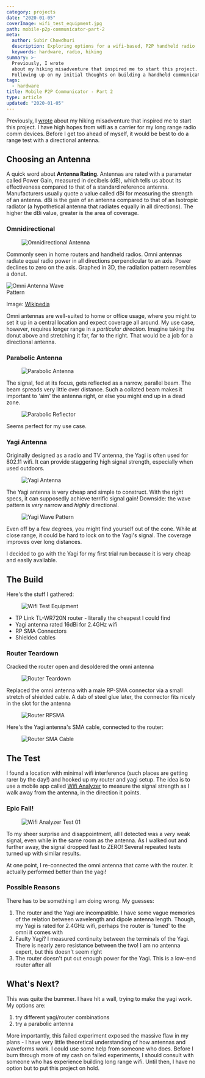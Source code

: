 ```yaml
---
category: projects
date: "2020-01-05"
coverImage: wifi_test_equipment.jpg
path: mobile-p2p-communicator-part-2
meta:
  author: Subir Chowdhuri
  description: Exploring options for a wifi-based, P2P handheld radio
  keywords: hardware, radio, hiking
summary: >-
  Previously, I wrote
  about my hiking misadventure that inspired me to start this project.
  Following up on my initial thoughts on building a handheld communication device, I need to test the feasibility of long-range wifi.
tags:
  - hardware
title: Mobile P2P Communicator - Part 2
type: article
updated: "2020-01-05"
---
```


Previously, I [wrote](https://www.desdevpro.com/article/mobile-p2p-communicator-part-1)
about my hiking misadventure that inspired me to start this project.
I have high hopes from wifi as a carrier for my long range radio comm devices.
Before I get too ahead of myself, it would be best to do a range test with a
directional antenna.

## Choosing an Antenna

A quick word about **Antenna Rating**. Antennas are rated with a parameter called Power Gain, measured in decibels (dB), which tells us about its effectiveness compared to that of a standard reference antenna. Manufacturers usually quote a value called dBi for measuring the strength of an antenna. dBi is the gain of an antenna compared to that of an Isotropic radiator (a hypothetical antenna that radiates equally in all directions). The higher the dBi value, greater is the area of coverage.

### Omnidirectional


<Figure>

![Omnidirectional Antenna](Omni_Antenna.jpg)

</Figure>


Commonly seen in home routers and handheld radios. Omni antennas radiate equal
radio power in all directions perpendicular to an axis. Power declines to zero
on the axis. Graphed in 3D, the radiation pattern resembles a donut.


<img
  style="max-width: 200px"
  class="image-center"
  src="https://upload.wikimedia.org/wikipedia/commons/e/e1/L-over2-rad-pat-per.jpg"
  alt="Omni Antenna Wave Pattern" />

Image: [Wikipedia](https://commons.wikimedia.org/wiki/File:L-over2-rad-pat-per.jpg)


Omni antennas are well-suited to home or office usage, where you might to set it
up in a central location and expect coverage all around. My use case, however,
requires longer range in a _particular direction._ Imagine taking the donut above
and stretching it far, far to the right. That would be a job for a directional antenna.


### Parabolic Antenna


<Figure>

![Parabolic Antenna](parabolic_antenna.jpg)

</Figure>

The signal, fed at its focus, gets reflected as a narrow, parallel beam. The beam
spreads very little over distance. Such a collated beam makes it important to 'aim'
the antenna right, or else you might end up in a dead zone.


<Figure svg>

![Parabolic Reflector](parabolic_reflector.svg)

</Figure>


Seems perfect for my use case.


### Yagi Antenna
Originally designed as a radio and TV antenna, the Yagi is often used for 802.11 wifi.
It can provide staggering high signal strength, especially when used outdoors.

<Figure>

![Yagi Antenna](yagi_antenna.jpg)

</Figure>


The Yagi antenna is very cheap and simple to construct. With the right specs, it can
supposedly achieve terrific signal gain! Downside: the wave pattern is _very_ narrow
and _highly_ directional.


<Figure svg>

![Yagi Wave Pattern](yagi_wavepattern_opt.svg)

</Figure>


Even off by a few degrees, you might find yourself out of the cone.
While at close range, it could be hard to lock on to the Yagi's signal. The coverage
improves over long distances.

I decided to go with the Yagi for my first trial run because it is very cheap and
easily available.

## The Build

Here's the stuff I gathered:

<Figure>

![Wifi Test Equipment](wifi_test_equipment.jpg)

</Figure>


- TP Link TL-WR720N router - literally the cheapest I could find
- Yagi antenna rated 16dBi for 2.4GHz wifi
- RP SMA Connectors
- Shielded cables

### Router Teardown

Cracked the router open and desoldered the omni antenna

<Figure>

![Router Teardown](router_teardown.jpg)

</Figure>


Replaced the omni antenna with a male RP-SMA connector via a small stretch of shielded cable.
A dab of steel glue later, the connector fits nicely in the slot for the antenna

<Figure>

![Router RPSMA](router_rpsma.jpg)

</Figure>


Here's the Yagi antenna's SMA cable, connected to the router:

<Figure>

![Router SMA Cable](Router_SMA_Cable.jpg)

</Figure>


## The Test

I found a location with minimal wifi interference (such places
are getting rarer by the day!) and hooked up my router and yagi setup. The idea is
to use a mobile app called [Wifi Analyzer](http://www.wifianalyzer.info/)
to measure the signal strength as I walk away from the antenna, in the direction
it points.

### Epic Fail!

<Figure>

![Wifi Analyzer Test 01](wifi_test.jpg)

</Figure>


To my sheer surprise and disappointment, all I detected was a _very_ weak signal, even
while in the same room as the antenna. As I walked out and further away, the signal
dropped fast to ZERO! Several repeated tests turned up with similar results.

At one point, I re-connected the omni antenna that came with the router. It actually
performed better than the yagi!

### Possible Reasons

There has to be something I am doing wrong. My guesses:

1. The router and the Yagi are incompatible. I have some vague memories of the relation between wavelength and dipole antenna length. Though, my  Yagi is rated for 2.4GHz wifi, perhaps the router is 'tuned' to the omni it comes with
1. Faulty Yagi? I measured continuity between the terminals of the Yagi. There is nearly zero resistance between the two! I am no antenna expert, but this doesn't seem right
1. The router doesn't put out enough power for the Yagi. This is a low-end router after all

## What's Next?

This was quite the bummer. I have hit a wall, trying to make the yagi work. My options are:

1. try different yagi/router combinations
1. try a parabolic antenna

More importantly, this failed experiment exposed the massive flaw in my plans - I have
very little theoretical understanding of how antennas and waveforms work. I could use some help
from someone who does. Before I burn through more of my cash on failed experiments,
I should consult with someone who has experience building long range wifi.
Until then, I have no option but to put this project on hold.
